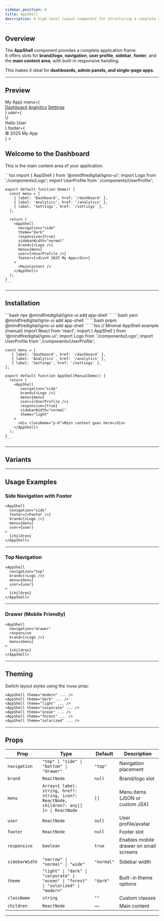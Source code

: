 ```yaml
---
sidebar_position: 8
title: AppShell
description: A high-level layout component for structuring a complete application with header, navigation, sidebar, footer, and main content.
---
```



## Overview

The **AppShell** component provides a complete application frame.  
It offers slots for **brand/logo**, **navigation**, **user profile**, **sidebar**, **footer**, and the **main content area**, with built-in responsive handling.

This makes it ideal for **dashboards, admin panels, and single-page apps**.

---

## Preview

<Tabs defaultValue="preview">
  <TabItem value="preview" label="Preview" default>
    <div className="p-4 border rounded-lg h-[420px] overflow-hidden">
      <AppShell
        navigation="side"
        responsive={true}
        sidebarWidth="normal"
        brand={<h2 className="text-base font-bold">My App</h2>}
        menu={
          <nav className="space-y-2">
            <a href="#" className="block p-2 rounded-lg hover:bg-gray-700 !text-white dark:text-black">Dashboard</a>
            <a href="#" className="block p-2 rounded-lg hover:bg-gray-700 !text-white">Analytics</a>
            <a href="#" className="block p-2 rounded-lg hover:bg-gray-700 !text-white">Settings</a>
          </nav>
        }
        user={
          <div className="flex items-center space-x-2">
            <div className="w-8 h-8 bg-purple-500 rounded-full flex justify-center items-center"><span className='text-white'>U</span></div>
            <span className="hidden md:block text-gray-300">Hello User</span>
          </div>
        }
        footer={<div className="p-1 text-center text-gray-400">© 2025 My App</div>}
      >
        <div className="p-6">
          <h2 className="text-2xl font-semibold text-gray-800">Welcome to the Dashboard</h2>
          <p className="mt-2 text-gray-300">This is the main content area of your application.</p>
        </div>
      </AppShell>
    </div>
  </TabItem>

  <TabItem value="code" label="Code">
    ```tsx
    import { AppShell } from '@mindfiredigital/ignix-ui';
    import Logo from './components/Logo';
    import UserProfile from './components/UserProfile';

    export default function Demo() {
      const menu = [
        { label: 'Dashboard', href: '/dashboard' },
        { label: 'Analytics', href: '/analytics' },
        { label: 'Settings', href: '/settings' },
      ];

      return (
        <AppShell
          navigation="side"
          theme="dark"
          responsive={true}
          sidebarWidth="normal"
          brand={<Logo />}
          menu={menu}
          user={<UserProfile />}
          footer={<div>© 2025 My App</div>}
        >
          <MainContent />
        </AppShell>
      );
    }
    ```
  </TabItem>
</Tabs>

---

## Installation

<Tabs>
  <TabItem value="npm" label="npm" default>
    ```bash
    npx @mindfiredigital/ignix-ui add app-shell
    ```
  </TabItem>

  <TabItem value="yarn" label="Yarn">
    ```bash
    yarn @mindfiredigital/ignix-ui add app-shell
    ```
  </TabItem>

  <TabItem value="pnpm" label="pnpm">
    ```bash
    pnpm @mindfiredigital/ignix-ui add app-shell
    ```
  </TabItem>

  <TabItem value="manual" label="manual">
    ```tsx
    // Minimal AppShell example (manual)
    import React from 'react';
    import { AppShell } from '@mindfiredigital/ignix-ui';
    import Logo from './components/Logo';
    import UserProfile from './components/UserProfile';

    const menu = [
       { label: 'Dashboard', href: '/dashboard' },
       { label: 'Analytics', href: '/analytics' },
       { label: 'Settings', href: '/settings' },
    ];

    export default function AppShellManualDemo() {
      return (
        <AppShell
           navigation="side"
           brand={<Logo />}
           menu={menu}
           user={<UserProfile />}
           responsive={true}
           sidebarWidth="normal"
           theme="light"
        >
          <div className="p-6">Main content goes here</div>
        </AppShell>
      );
    }
    ```
  </TabItem>
</Tabs>

---

## Variants

<AppShellDemo />

---


## Usage Examples

### Side Navigation with Footer

```tsx
<AppShell 
  navigation="side" 
  footer={<Footer />} 
  brand={<Logo />} 
  menu={menu} 
  user={user}
>
  {children}
</AppShell>
```

---

### Top Navigation

```tsx
<AppShell 
  navigation="top" 
  brand={<Logo />} 
  menu={menu} 
  user={user}
>
  {children}
</AppShell>
```

---

### Drawer (Mobile Friendly)

```tsx
<AppShell 
  navigation="drawer" 
  responsive 
  brand={<Logo />} 
  menu={menu}
>
  {children}
</AppShell>
```

---

## Theming

Switch layout styles using the `theme` prop:

```tsx
<AppShell theme="modern" ... />
<AppShell theme="dark" ... />
<AppShell theme="light" ... />
<AppShell theme="corporate" ... />
<AppShell theme="ocean" ... />
<AppShell theme="forest" ... />
<AppShell theme="solarized" ... />

```

---

## Props

| Prop           | Type                                                                 | Default   | Description |
|----------------|----------------------------------------------------------------------|-----------|-------------|
| `navigation`   | `"top" \| "side" \| "bottom" \| "drawer"`                            | `"top"`   | Navigation placement |
| `brand`        | `ReactNode`                                                          | `null`    | Brand/logo slot |
| `menu`         | `Array<{ label: string, href?: string, icon?: ReactNode, children?: any[] }> \| ReactNode` | `[]` | Menu items (JSON or custom JSX) |
| `user`         | `ReactNode`                                                          | `null`    | User profile/avatar |
| `footer`       | `ReactNode`                                                          | `null`    | Footer slot |
| `responsive`   | `boolean`                                                            | `true`    | Enables mobile drawer on small screens |
| `sidebarWidth` | `"narrow" \| "normal" \| "wide"`                                     | `"normal"`| Sidebar width |
| `theme` | `"light" \| "dark" \| "corporate" \| "ocean" \| "forest" \| "solarized" \| "modern"` | `"dark"` | Built-in theme options |
| `className`    | `string`                                                             | `""`      | Custom classes |
| `children`     | `ReactNode`                                                          | —         | Main content |

---


